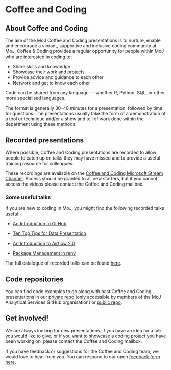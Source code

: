 # Coffee and Coding {#CC}

## About Coffee and Coding

The aim of the MoJ Coffee and Coding presentations is to nurture, enable and encourage a vibrant, supportive and inclusive coding community at MoJ. Coffee & Coding provides a regular opportunity for people within MoJ who are interested in coding to:

* Share skills and knowledge
* Showcase their work and projects
* Provide advice and guidance to each other
* Network and get to know each other

Code can be shared from any language — whether R, Python, SQL, or other more specialised languages.

The format is generally 30–40 minutes for a presentation, followed by time for questions. The presentations usually take the form of a demonstration of a tool or technique and/or a show and tell of work done within the department using these methods.

## Recorded presentations

Where possible, Coffee and Coding presentations are recorded to allow people to catch up on talks they may have missed and to provide a useful training resource for colleagues.

These recordings are available on the [Coffee and Coding Microsoft Stream Channel](https://web.microsoftstream.com/channel/f6aa6c5d-e90c-44b7-8ccc-28a318fa0630). Access should be granted to all new starters, but if you cannot access the videos please contact the Coffee and Coding mailbox.

### Some useful talks

If you are new to coding in MoJ, you might find the following recorded talks useful:-

* [An Introduction to GitHub](https://web.microsoftstream.com/video/fa7c803c-129c-4b0d-bedf-7dd8edeef333?channelId=f6aa6c5d-e90c-44b7-8ccc-28a318fa0630)

* [Ten Top Tips for Data Presentation](https://web.microsoftstream.com/video/393d138f-bb4d-449f-a707-fe122e8e7aa0)

* [An Introduction to Airflow 2.0](https://web.microsoftstream.com/video/712b49b7-8995-4802-95de-c813c8b213bc)

* [Package Management in renv](https://web.microsoftstream.com/video/3ec54ac3-473c-4268-9d54-9f7096338824)

The full catalogue of recorded talks can be found [here](https://web.microsoftstream.com/channel/f6aa6c5d-e90c-44b7-8ccc-28a318fa0630).

## Code repositories

You can find code examples to go along with past Coffee and Coding presentations in our [private repo](https://github.com/moj-analytical-services/Coffee-and-Coding) (only accessible by members of the MoJ Analytical Services GitHub organisation) or [public repo](https://github.com/moj-analytical-services/Coffee-and-Coding-public).

## Get involved!

We are always looking for new presentations. If you have an idea for a talk you would like to give, or if you want to showcase a coding project you have been working on, please contact the Coffee and Coding mailbox.

If you have feedback or suggestions for the Coffee and Coding team, we would love to hear from you. You can respond to our open [feedback form here](https://forms.office.com/Pages/ResponsePage.aspx?id=KEeHxuZx_kGp4S6MNndq2LJ-K_TrglJJiRCGr1CniahUNEpVWklDQUROR1g4OEE1TlZORldCWFJVTSQlQCN0PWcu).
